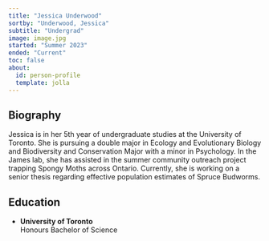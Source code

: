 ```yaml
---
title: "Jessica Underwood"
sortby: "Underwood, Jessica"
subtitle: "Undergrad"
image: image.jpg
started: "Summer 2023"
ended: "Current"
toc: false
about:
  id: person-profile
  template: jolla
---
```


::: {#person-profile}
## Biography

Jessica is in her 5th year of undergraduate studies at the University of Toronto. She is pursuing a double major in Ecology and Evolutionary Biology and Biodiversity and Conservation Major with a minor in Psychology. In the James lab, she has assisted in the summer community outreach project trapping Spongy Moths across Ontario. Currently, she is working on a senior thesis regarding effective population estimates of Spruce Budworms.

## Education

-   **University of Toronto**<br /> Honours Bachelor of Science
:::